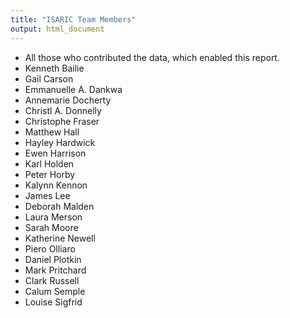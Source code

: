 ```yaml
---
title: "ISARIC Team Members"
output: html_document
---
```


*	All those who contributed the data, which enabled this report.
*	Kenneth Bailie
* Gail Carson
* Emmanuelle A. Dankwa
* Annemarie Docherty 
* Christl A. Donnelly
* Christophe Fraser
* Matthew Hall
* Hayley Hardwick
*	Ewen Harrison
* Karl Holden
* Peter Horby
* Kalynn Kennon
* James Lee
* Deborah Malden 
* Laura Merson
* Sarah Moore
* Katherine Newell
* Piero Olliaro
* Daniel Plotkin
* Mark Pritchard
*	Clark Russell
* Calum Semple 
*	Louise Sigfrid


